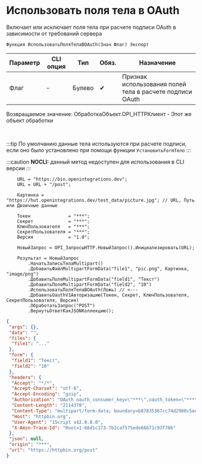 ﻿---
sidebar_position: 3
description: Использовать поля тела в OAuth  и другие функции для работы с HTTP-клиент в Открытом пакете интеграций - бесплатной open-source библиотеке интеграций для 1С:Предприятие 8, OneScript и CLI
keywords: [1C, 1С, 1С:Предприятие, 1С:Предприятие 8.3, API, Интеграция, Сервисы, Обмен, OneScript, CLI, HTTP-клиент]
---


# Использовать поля тела в OAuth 
 Включает или исключает поля тела при расчете подписи OAuth в зависимости от требований сервера



`Функция ИспользоватьПоляТелаВOAuth(Знач Флаг) Экспорт`

  | Параметр | CLI опция | Тип | Обяз. | Назначение |
  |-|-|-|-|-|
  | Флаг | - | Булево | &#x2714; | Признак использования полей тела в расчете подписи OAuth |

  
  Возвращаемое значение:   ОбработкаОбъект.OPI_HTTPКлиент -  Этот же объект обработки

<br/>

:::tip
По умолчанию данные тела используются при расчете подписи, если оно было установлено при помощи функции `УстановитьFormТело`
:::

:::caution
**NOCLI:** данный метод недоступен для использования в CLI версии
:::
<br/>


```bsl title="Пример использования для 1С:Предприятие/OneScript"
    URL = "https://bin.openintegrations.dev";
    URL = URL + "/post";

    Картинка = "https://hut.openintegrations.dev/test_data/picture.jpg"; // URL, Путь или Двоичные данные

    Токен              = "***";
    Секрет             = "***";
    КлючПользователя   = "***";
    СекретПользователя = "***";
    Версия             = "1.0";

    НовыйЗапрос = OPI_ЗапросыHTTP.НовыйЗапрос().Инициализировать(URL);

    Результат = НовыйЗапрос
        .НачатьЗаписьТелаMultipart()
        .ДобавитьФайлMultipartFormData("file1", "pic.png", Картинка, "image/png")
        .ДобавитьПолеMultipartFormData("field1", "Текст")
        .ДобавитьПолеMultipartFormData("field2", "10")
        .ИспользоватьПоляТелаВOAuth(Ложь) // <---
        .ДобавитьOauthV1Авторизацию(Токен, Секрет, КлючПользователя, СекретПользователя, Версия)
        .ОбработатьЗапрос("POST")
        .ВернутьОтветКакJSONКоллекцию();
```
    



```json title="Результат"
{
 "args": {},
 "data": "",
 "files": {
  "file1": "..."
 },
 "form": {
  "field1": "Текст",
  "field2": "10"
 },
 "headers": {
  "Accept": "*/*",
  "Accept-Charset": "utf-8",
  "Accept-Encoding": "gzip",
  "Authorization": "OAuth oauth_consumer_key=\"***\",oauth_token=\"***\",oauth_signature_method=\"HMAC-SHA256\",oauth_timestamp=\"1758584211\",oauth_nonce=\"1758584211\",oauth_version=\"1.0\",oauth_signature=IgLKylsDHxUsJXKbIPDKt3YxRTtWSVvxiY8ufhfrmO4%3D",
  "Content-Length": "2114378",
  "Content-Type": "multipart/form-data; boundary=b87835367cc74d2980c5ee250a91c51e",
  "Host": "httpbin.org",
  "User-Agent": "1Script v$2.0.0.0",
  "X-Amzn-Trace-Id": "Root=1-68d1c173-7b2caf575ede66b71c93f70b"
 },
 "json": null,
 "origin": "***",
 "url": "https://httpbin.org/post"
}
```
